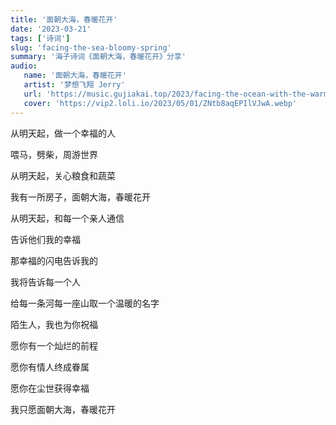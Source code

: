 ```yaml
---
title: '面朝大海，春暖花开'
date: '2023-03-21'
tags: ['诗词']
slug: 'facing-the-sea-bloomy-spring'
summary: '海子诗词《面朝大海，春暖花开》分享'
audio:
   name: '面朝大海，春暖花开'
   artist: '梦想飞翔 Jerry'
   url: 'https://music.gujiakai.top/2023/facing-the-ocean-with-the-warmth-of-spring-and-blossoming-flowers.mp3'
   cover: 'https://vip2.loli.io/2023/05/01/ZNtb8aqEPIlVJwA.webp'
---
```


<div id="aplayer"></div>

从明天起，做一个幸福的人

喂马，劈柴，周游世界

从明天起，关心粮食和蔬菜

我有一所房子，面朝大海，春暖花开

从明天起，和每一个亲人通信

告诉他们我的幸福

那幸福的闪电告诉我的

我将告诉每一个人

给每一条河每一座山取一个温暖的名字

陌生人，我也为你祝福

愿你有一个灿烂的前程

愿你有情人终成眷属

愿你在尘世获得幸福

我只愿面朝大海，春暖花开